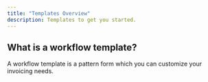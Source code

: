 ```yaml
---
title: "Templates Overview"
description: Templates to get you started.
---
```


## What is a workflow template?

A workflow template is a pattern form which you can customize your invoicing needs.